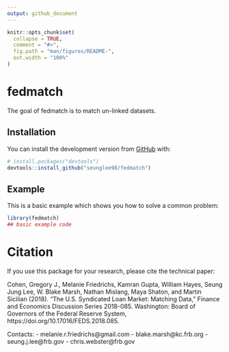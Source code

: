 ```yaml
---
output: github_document
---
```


<!-- README.md is generated from README.Rmd. Please edit that file -->

```r
knitr::opts_chunk$set(
  collapse = TRUE,
  comment = "#>",
  fig.path = "man/figures/README-",
  out.width = "100%"
)
```

# fedmatch

<!-- badges: start -->
<!-- badges: end -->

The goal of fedmatch is to match un-linked datasets. 

## Installation


You can install the development version from [GitHub](https://github.com/) with:

``` r
# install.packages("devtools")
devtools::install_github("seunglee98/fedmatch")
```
## Example

This is a basic example which shows you how to solve a common problem:

```r
library(fedmatch)
## basic example code
```


# Citation

If you use this package for your research, please cite the technical paper:

Cohen, Gregory J., Melanie Friedrichs, Kamran Gupta, William Hayes, Seung Jung Lee, W. Blake Marsh, Nathan Mislang, Maya Shaton, and Martin Sicilian (2018). “The U.S. Syndicated Loan Market: Matching Data,” Finance and Economics Discussion Series 2018-085. Washington: Board of Governors of the Federal Reserve System, https://doi.org/10.17016/FEDS.2018.085.

Contacts: 
- melanie.r.friedrichs@gmail.com 
- blake.marsh@kc.frb.org 
- seung.j.lee@frb.gov 
- chris.webster@frb.gov

